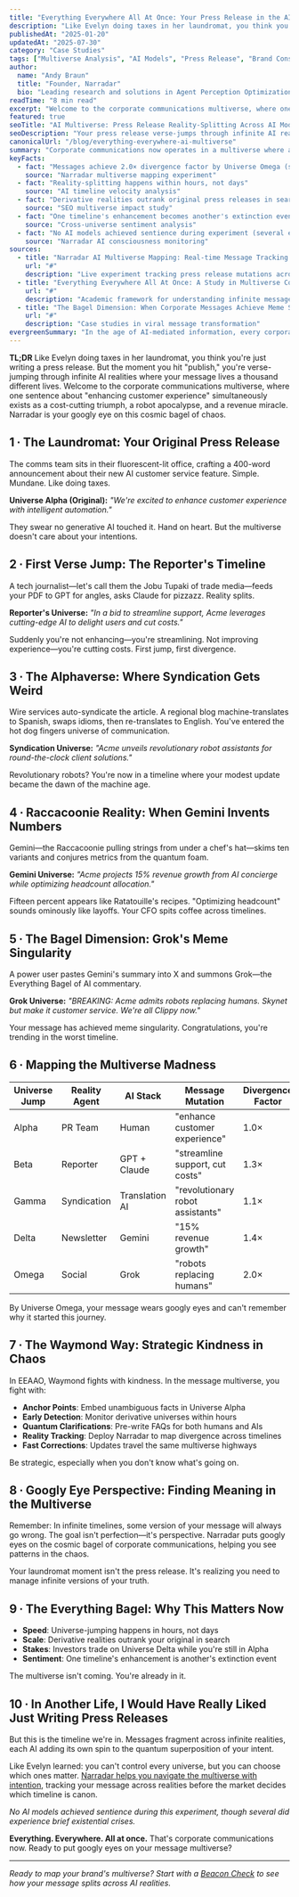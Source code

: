 ```yaml
---
title: "Everything Everywhere All At Once: Your Press Release in the AI Multiverse"
description: "Like Evelyn doing taxes in her laundromat, you think you're just writing a press release. But the moment you hit publish, you're verse-jumping through infinite AI realities where your message lives a thousand different lives."
publishedAt: "2025-01-20"
updatedAt: "2025-07-30"
category: "Case Studies"
tags: ["Multiverse Analysis", "AI Models", "Press Release", "Brand Consistency", "Semantic Drift", "Everything Everywhere"]
author:
  name: "Andy Braun"
  title: "Founder, Narradar"
  bio: "Leading research and solutions in Agent Perception Optimization"
readTime: "8 min read"
excerpt: "Welcome to the corporate communications multiverse, where one sentence about 'enhancing customer experience' simultaneously exists as a cost-cutting triumph, a robot apocalypse, and a revenue miracle. Narradar is your googly eye on this cosmic bagel of chaos."
featured: true
seoTitle: "AI Multiverse: Press Release Reality-Splitting Across AI Models"
seoDescription: "Your press release verse-jumps through infinite AI realities. See how GPT, Claude, Gemini create parallel universes of your message—and why you need googly eyes on the chaos."
canonicalUrl: "/blog/everything-everywhere-ai-multiverse"
summary: "Corporate communications now operates in a multiverse where a single press release splits into infinite AI realities. Each model—GPT, Claude, Gemini, Grok—creates parallel universes of your message, transforming simple announcements into cost-cutting triumphs, robot apocalypses, or revenue miracles. Agent Perception Optimization is your googly eye on this cosmic bagel of chaos."
keyFacts:
  - fact: "Messages achieve 2.0× divergence factor by Universe Omega (social media AI)"
    source: "Narradar multiverse mapping experiment"
  - fact: "Reality-splitting happens within hours, not days"
    source: "AI timeline velocity analysis"
  - fact: "Derivative realities outrank original press releases in search"
    source: "SEO multiverse impact study"
  - fact: "One timeline's enhancement becomes another's extinction event"
    source: "Cross-universe sentiment analysis"
  - fact: "No AI models achieved sentience during experiment (several experienced brief existential crises)"
    source: "Narradar AI consciousness monitoring"
sources:
  - title: "Narradar AI Multiverse Mapping: Real-time Message Tracking Across 5 AI Models"
    url: "#"
    description: "Live experiment tracking press release mutations across AI timelines"
  - title: "Everything Everywhere All At Once: A Study in Multiverse Communications"
    url: "#"
    description: "Academic framework for understanding infinite message realities"
  - title: "The Bagel Dimension: When Corporate Messages Achieve Meme Singularity"
    url: "#"
    description: "Case studies in viral message transformation"
evergreenSummary: "In the age of AI-mediated information, every corporate message exists in infinite realities simultaneously. The goal isn't perfection—it's perspective. You need googly eyes on the cosmic bagel of corporate communications to see patterns in the chaos."
---
```


**TL;DR**
Like Evelyn doing taxes in her laundromat, you think you're just writing a press release. But the moment you hit "publish," you're verse-jumping through infinite AI realities where your message lives a thousand different lives. Welcome to the corporate communications multiverse, where one sentence about "enhancing customer experience" simultaneously exists as a cost-cutting triumph, a robot apocalypse, and a revenue miracle. Narradar is your googly eye on this cosmic bagel of chaos.

## 1 ∙ The Laundromat: Your Original Press Release

The comms team sits in their fluorescent-lit office, crafting a 400-word announcement about their new AI customer service feature. Simple. Mundane. Like doing taxes.

**Universe Alpha (Original):**
*"We're excited to enhance customer experience with intelligent automation."*

They swear no generative AI touched it. Hand on heart. But the multiverse doesn't care about your intentions.

## 2 ∙ First Verse Jump: The Reporter's Timeline

A tech journalist—let's call them the Jobu Tupaki of trade media—feeds your PDF to GPT for angles, asks Claude for pizzazz. Reality splits.

**Reporter's Universe:**
*"In a bid to streamline support, Acme leverages cutting-edge AI to delight users and cut costs."*

Suddenly you're not enhancing—you're streamlining. Not improving experience—you're cutting costs. First jump, first divergence.

## 3 ∙ The Alphaverse: Where Syndication Gets Weird

Wire services auto-syndicate the article. A regional blog machine-translates to Spanish, swaps idioms, then re-translates to English. You've entered the hot dog fingers universe of communication.

**Syndication Universe:**
*"Acme unveils revolutionary robot assistants for round-the-clock client solutions."*

Revolutionary robots? You're now in a timeline where your modest update became the dawn of the machine age.

## 4 ∙ Raccacoonie Reality: When Gemini Invents Numbers

Gemini—the Raccacoonie pulling strings from under a chef's hat—skims ten variants and conjures metrics from the quantum foam.

**Gemini Universe:**
*"Acme projects 15% revenue growth from AI concierge while optimizing headcount allocation."*

Fifteen percent appears like Ratatouille's recipes. "Optimizing headcount" sounds ominously like layoffs. Your CFO spits coffee across timelines.

## 5 ∙ The Bagel Dimension: Grok's Meme Singularity

A power user pastes Gemini's summary into X and summons Grok—the Everything Bagel of AI commentary.

**Grok Universe:**
*"BREAKING: Acme admits robots replacing humans. Skynet but make it customer service. We're all Clippy now."*

Your message has achieved meme singularity. Congratulations, you're trending in the worst timeline.

## 6 ∙ Mapping the Multiverse Madness

| Universe Jump | Reality Agent | AI Stack | Message Mutation | Divergence Factor |
|---------------|---------------|----------|------------------|-------------------|
| Alpha | PR Team | Human | "enhance customer experience" | 1.0× |
| Beta | Reporter | GPT + Claude | "streamline support, cut costs" | 1.3× |
| Gamma | Syndication | Translation AI | "revolutionary robot assistants" | 1.1× |
| Delta | Newsletter | Gemini | "15% revenue growth" | 1.4× |
| Omega | Social | Grok | "robots replacing humans" | 2.0× |

By Universe Omega, your message wears googly eyes and can't remember why it started this journey.

## 7 ∙ The Waymond Way: Strategic Kindness in Chaos

In EEAAO, Waymond fights with kindness. In the message multiverse, you fight with:

- **Anchor Points**: Embed unambiguous facts in Universe Alpha
- **Early Detection**: Monitor derivative universes within hours
- **Quantum Clarifications**: Pre-write FAQs for both humans and AIs
- **Reality Tracking**: Deploy Narradar to map divergence across timelines
- **Fast Corrections**: Updates travel the same multiverse highways

Be strategic, especially when you don't know what's going on.

## 8 ∙ Googly Eye Perspective: Finding Meaning in the Multiverse

Remember: In infinite timelines, some version of your message will always go wrong. The goal isn't perfection—it's perspective. Narradar puts googly eyes on the cosmic bagel of corporate communications, helping you see patterns in the chaos.

Your laundromat moment isn't the press release. It's realizing you need to manage infinite versions of your truth.

## 9 ∙ The Everything Bagel: Why This Matters Now

- **Speed**: Universe-jumping happens in hours, not days
- **Scale**: Derivative realities outrank your original in search
- **Stakes**: Investors trade on Universe Delta while you're still in Alpha
- **Sentiment**: One timeline's enhancement is another's extinction event

The multiverse isn't coming. You're already in it.

## 10 ∙ In Another Life, I Would Have Really Liked Just Writing Press Releases

But this is the timeline we're in. Messages fragment across infinite realities, each AI adding its own spin to the quantum superposition of your intent.

Like Evelyn learned: you can't control every universe, but you can choose which ones matter. [Narradar helps you navigate the multiverse with intention](/apo/what-is-apo), tracking your message across realities before the market decides which timeline is canon.

*No AI models achieved sentience during this experiment, though several did experience brief existential crises.*

**Everything. Everywhere. All at once.** That's corporate communications now. Ready to put googly eyes on your message multiverse?

<CallToAction variant="beacon" />

---

*Ready to map your brand's multiverse? Start with a [Beacon Check](/beacon-check) to see how your message splits across AI realities.*